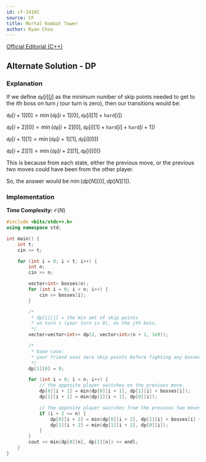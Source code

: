 ```yaml
---
id: cf-1418C
source: CF
title: Mortal Kombat Tower
author: Ryan Chou
---
```

[Official Editorial (C++)](https://codeforces.com/blog/entry/82673)

## Alternate Solution - DP
### Explanation

If we define $\texttt{dp}[i][j]$ as the minimum number of skip points needed to get to the $i$th boss on turn $j$ 
(our turn is zero), then our transitions would be:

$\texttt{dp}[i + 1][0] =\min(\texttt{dp}[i + 1][0], \texttt{dp}[i][1] + \texttt{hard}[i])$

$\texttt{dp}[i + 2][0] =\min(\texttt{dp}[i + 2][0], \texttt{dp}[i][1] + \texttt{hard}[i] + \texttt{hard}[i + 1])$

$\texttt{dp}[i + 1][1] =\min(\texttt{dp}[i + 1][1], \texttt{dp}[i][0])$

$\texttt{dp}[i + 2][1] =\min(\texttt{dp}[i + 2][1], \texttt{dp}[i][0])$

This is because from each state, either the previous move, or the previous two moves could have been from the other player.

So, the answer would be $\min(dp[N][0], dp[N][1])$.

### Implementation

**Time Complexity:** $\mathcal{O}(N)$

<LanguageSection>
<CPPSection>

```cpp
#include <bits/stdc++.h>
using namespace std;

int main() {
	int t;
	cin >> t;

	for (int i = 0; i < t; i++) {
		int n;
		cin >> n;

		vector<int> bosses(n);
		for (int i = 0; i < n; i++) {
			cin >> bosses[i];
		}

		/*
		 * dp[i][j] = the min amt of skip points 
		 * on turn i (your turn is 0), on the jth boss.
		 */
		vector<vector<int>> dp(2, vector<int>(n + 1, 1e9));

		/* 
		 * base case:
		 * your friend uses zero skip points before fighting any bosses.
		 */
		dp[1][0] = 0;

		for (int i = 0; i < n; i++) {
			// the opposite player switches on the previous move.
			dp[0][i + 1] = min(dp[0][i + 1], dp[1][i] + bosses[i]);
			dp[1][i + 1] = min(dp[1][i + 1], dp[0][i]);

			// the opposite player switches from the previous two moves.
			if (i + 2 <= n) {
				dp[0][i + 2] = min(dp[0][i + 2], dp[1][i] + bosses[i] + bosses[i + 1]);
				dp[1][i + 2] = min(dp[1][i + 2], dp[0][i]);
			}
		}
		cout << min(dp[0][n], dp[1][n]) << endl;
	}
}
```
</CPPSection>
</LanguageSection>
